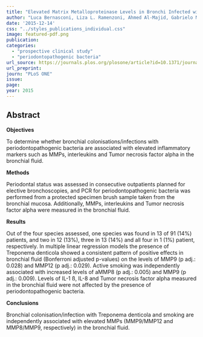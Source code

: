 ```yaml
---
title: "Elevated Matrix Metalloproteinase Levels in Bronchi Infected with Periodontopathogenic Bacteria"
author: "Luca Bernasconi, Liza L. Ramenzoni, Ahmed Al-Majid, Gabrielo M. Tini, Sereina M. Graber, Patrick R. Schmidlin, Sarosh Irani"
date: '2015-12-14'
css: "../styles_publications_individual.css"
image: featured-pdf.png
publication: 
categories:
  - "prospective clinical study"
  - "periodontopathogenic bacteria" 
url_source: https://journals.plos.org/plosone/article?id=10.1371/journal.pone.0144461
url_preprint: 
journ: "PLoS ONE"
issue:
page: 
year: 2015
---
```


## Abstract

**Objectives**

To determine whether bronchial colonisations/infections with periodontopathogenic bacteria are associated with elevated inflammatory markers such as MMPs, interleukins and Tumor necrosis factor alpha in the bronchial fluid.

**Methods**

Periodontal status was assessed in consecutive outpatients planned for elective bronchoscopies, and PCR for periodontopathogenic bacteria was performed from a protected specimen brush sample taken from the bronchial mucosa. Additionally, MMPs, interleukins and Tumor necrosis factor alpha were measured in the bronchial fluid.

**Results**

Out of the four species assessed, one species was found in 13 of 91 (14%) patients, and two in 12 (13%), three in 13 (14%) and all four in 1 (1%) patient, respectively. In multiple linear regression models the presence of Treponema denticola showed a consistent pattern of positive effects in bronchial fluid (Bonferroni adjusted p-values) on the levels of MMP9 (p adj.: 0.028) and MMP12 (p adj.: 0.029). Active smoking was independently associated with increased levels of aMMP8 (p adj.: 0.005) and MMP9 (p adj.: 0.009). Levels of IL-1 ß, IL-8 and Tumor necrosis factor alpha measured in the bronchial fluid were not affected by the presence of periodontopathogenic bacteria.

**Conclusions**

Bronchial colonisation/infection with Treponema denticola and smoking are independently associated with elevated MMPs (MMP9/MMP12 and MMP8/MMP9, respectively) in the bronchial fluid.
